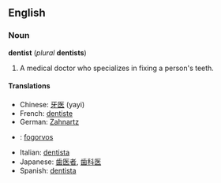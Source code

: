 ==English==
===Noun===
'''dentist''' (''plural'' '''dentists''')
# A medical doctor who specializes in fixing a person's teeth.

====Translations====
*Chinese: [[牙医]] (yayi)
*French: [[dentiste]] 
*German: [[Zahnartz]] 
*{{hu}}: [[fogorvos]]
*Italian: [[dentista]]
*Japanese: [[歯医者]], [[歯科医]]
*Spanish: [[dentista]]
